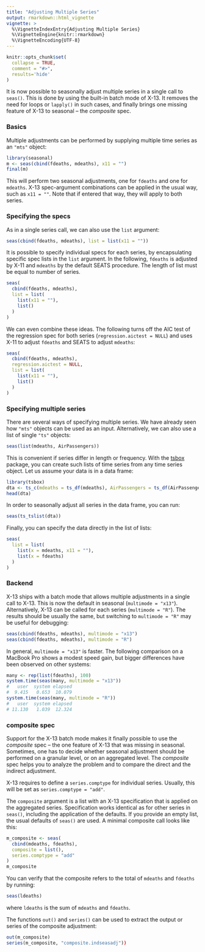 ```yaml
---
title: "Adjusting Multiple Series"
output: rmarkdown::html_vignette
vignette: >
  %\VignetteIndexEntry{Adjusting Multiple Series}
  %\VignetteEngine{knitr::rmarkdown}
  %\VignetteEncoding{UTF-8}
---
```


```r
knitr::opts_chunk$set(
  collapse = TRUE,
  comment = "#>",
  results='hide'
)
```

It is now possible to seasonally adjust multiple series in a single call to `seas()`.
This is done by using the built-in batch mode of X-13. It removes the need for loops or `lapply()` in such cases, and finally brings one missing feature of X-13 to seasonal -- the *composite* spec.

### Basics

Multiple adjustments can be performed by supplying multiple time series as an
`"mts"` object:

```r
library(seasonal)
m <- seas(cbind(fdeaths, mdeaths), x11 = "")
final(m)
```

This will perform two seasonal adjustments, one for `fdeaths` and one for
`mdeaths`. X-13 spec-argument combinations can be applied in the usual way, such
as `x11 = ""`. Note that if entered that way, they will apply to both series.


### Specifying the specs


As in a single series call, we can also use the `list` argument:

```r
seas(cbind(fdeaths, mdeaths), list = list(x11 = ""))
```

It is possible to specify individual specs for each series, by encapsulating
specific spec lists in the `list` argument. In the following, `fdeaths` is
adjusted by X-11 and `mdeaths` by the default SEATS procedure. The length of
list must be equal to number of series.

```r
seas(
  cbind(fdeaths, mdeaths),
  list = list(
    list(x11 = ""),
    list()
  )
)
```

We can even combine these ideas. The following turns off the
AIC test of the regression spec for both series (`regression.aictest = NULL`) and uses X-11 to adjust
`fdeaths` and SEATS to adjust `mdeaths`:

```r
seas(
  cbind(fdeaths, mdeaths),
  regression.aictest = NULL,
  list = list(
    list(x11 = ""),
    list()
  )
)
```

### Specifying multiple series

There are several ways of specifying multiple series. We have already seen how `"mts"`
objects can be used as an input. Alternatively, we can also use a list of single
`"ts"` objects:

```r
seas(list(mdeaths, AirPassengers))
```

This is convenient if series differ in length or frequency. With
the [tsbox](https://www.tsbox.help) package, you can create such lists of time series from any time series object. Let us assume your data is in a data frame:

```r
library(tsbox)
dta <- ts_c(mdeaths = ts_df(mdeaths), AirPassengers = ts_df(AirPassengers))
head(dta)
```

In order to seasonally adjust all series in the data frame, you can run:

```r
seas(ts_tslist(dta))
```

Finally, you can specify the data directly in the list of lists:

```r
seas(
  list = list(
    list(x = mdeaths, x11 = ""),
    list(x = fdeaths)
  )
)
```

### Backend

X-13 ships with a batch mode that allows multiple adjustments in a single call
to X-13. This is now the default in seasonal (`multimode = "x13"`).
Alternatively, X-13 can be called for each series (`multimode = "R"`).
The results should be usually the same, but switching to
`multimode = "R"` may be useful for debugging:

```r
seas(cbind(fdeaths, mdeaths), multimode = "x13")
seas(cbind(fdeaths, mdeaths), multimode = "R")
```

In general, `multimode = "x13"` is faster. The following comparison on a MacBook Pro shows
a modest speed gain, but bigger differences have been observed on other systems:

```r
many <- rep(list(fdeaths), 100)
system.time(seas(many, multimode = "x13"))
#   user  system elapsed
#  9.415   0.653  10.079
system.time(seas(many, multimode = "R"))
#   user  system elapsed
# 11.130   1.039  12.324
```


### composite spec

Support for the X-13 batch mode makes it finally possible to use the *composite*
spec -- the one feature of X-13 that was missing in seasonal. Sometimes, one has to decide whether
seasonal adjustment should be performed on a granular level, or on an aggregated
level. The *composite* spec helps you to analyze the problem and to compare the
direct and the indirect adjustment.

X-13 requires to define a `series.comptype` for individual series. Usually, this
will be set as `series.comptype = "add"`.

The `composite` argument is a list with an X-13 specification that is applied on
the aggregated series. Specification works identical as for other series in
`seas()`, including the application of the defaults. If you provide an empty
list, the usual defaults of `seas()` are used.
A minimal composite call looks like this:

```r
m_composite <- seas(
  cbind(mdeaths, fdeaths),
  composite = list(),
  series.comptype = "add"
)
m_composite
```

You can verify that the composite refers to the total of `mdeaths` and `fdeaths` by running:

```r
seas(ldeaths)
```

where `ldeaths` is the sum of `mdeaths` and `fdeaths`.

The functions `out()` and `series()` can be used to extract the output or series of the composite adjustment:

```r
out(m_composite)
series(m_composite, "composite.indseasadj"))
```
